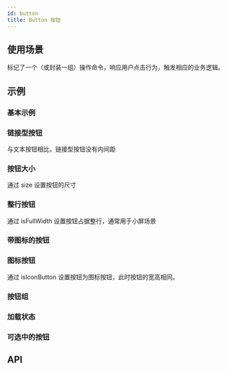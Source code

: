 ```yaml
---
id: button
title: Button 按钮
---
```



## 使用场景

标记了一个（或封装一组）操作命令，响应用户点击行为，触发相应的业务逻辑。

## 示例

### 基本示例

<Story fn={stories.Basic} />

### 链接型按钮

与文本按钮相比，链接型按钮没有内间距

<Story fn={stories.LinkButton} />

### 按钮大小

通过 size 设置按钮的尺寸

<Story fn={stories.Size} />

### 整行按钮

通过 isFullWidth 设置按钮占据整行，通常用于小屏场景

<Story fn={stories.FullWidth} />

### 带图标的按钮

<Story fn={stories.AddIcon} />

### 图标按钮

通过 isIconButton 设置按钮为图标按钮，此时按钮的宽高相同。

<Story fn={stories.OnlyIcon} />

### 按钮组

<Story fn={stories.ButtonGroup} />

### 加载状态

<Story fn={stories.Loading} />

### 可选中的按钮

<Story fn={stories.Toggle} />

## API

<PropsTable component={Button} />

